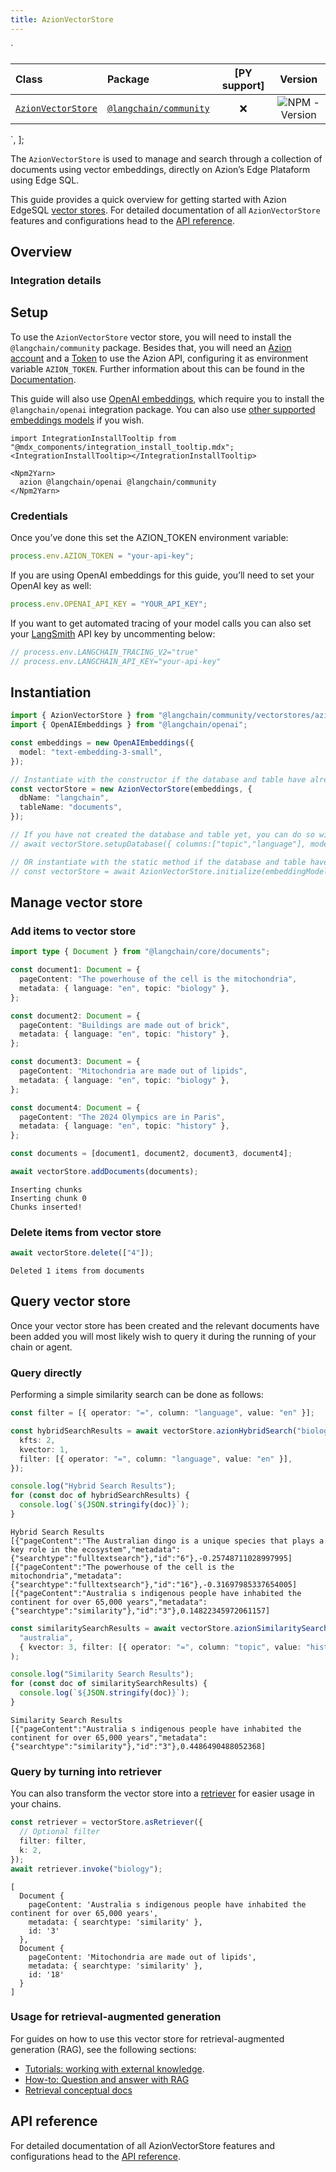 ```yaml
---
title: AzionVectorStore
---
```


  `
<table>
<colgroup>
<col style="width: 22%" />
<col style="width: 22%" />
<col style="width: 27%" />
<col style="width: 27%" />
</colgroup>
<thead>
<tr>
<th style="text-align: left;">Class</th>
<th style="text-align: left;">Package</th>
<th style="text-align: center;">[PY support]</th>
<th style="text-align: center;">Version</th>
</tr>
</thead>
<tbody>
<tr>
<td style="text-align: left;"><a href="https://api.js.langchain.com/classes/langchain_community_vectorstores_azion_edgesql.AzionVectorStore.html"><code>AzionVectorStore</code></a></td>
<td style="text-align: left;"><a href="https://npmjs.com/@langchain/community"><code>@langchain/community</code></a></td>
<td style="text-align: center;">❌</td>
<td style="text-align: center;"><img src="https://img.shields.io/npm/v/@langchain/community?style=flat-square&amp;label=%20&amp;.png" alt="NPM - Version" /></td>
</tr>
</tbody>
</table>
`,
];

The `AzionVectorStore` is used to manage and search through a collection
of documents using vector embeddings, directly on Azion’s Edge Plataform
using Edge SQL.

This guide provides a quick overview for getting started with Azion
EdgeSQL [vector stores](../../../docs/concepts/#vectorstores). For
detailed documentation of all `AzionVectorStore` features and
configurations head to the [API
reference](https://api.js.langchain.com/classes/_langchain_community.vectorstores_azion_edgesql.AzionVectorStore.html).

## Overview

### Integration details

<div dangerouslySetInnerHTML={{ __html: quartoRawHtml[0] }} />

## Setup

To use the `AzionVectorStore` vector store, you will need to install the
`@langchain/community` package. Besides that, you will need an [Azion
account](https://www.azion.com/en/documentation/products/accounts/creating-account/)
and a
[Token](https://www.azion.com/en/documentation/products/guides/personal-tokens/)
to use the Azion API, configuring it as environment variable
`AZION_TOKEN`. Further information about this can be found in the
[Documentation](https://www.azion.com/en/documentation/).

This guide will also use [OpenAI
embeddings](../../../docs/integrations/text_embedding/openai), which
require you to install the `@langchain/openai` integration package. You
can also use [other supported embeddings
models](../../../docs/integrations/text_embedding) if you wish.

```mdx-code-block
import IntegrationInstallTooltip from "@mdx_components/integration_install_tooltip.mdx";
<IntegrationInstallTooltip></IntegrationInstallTooltip>

<Npm2Yarn>
  azion @langchain/openai @langchain/community
</Npm2Yarn>
```
### Credentials

Once you’ve done this set the AZION_TOKEN environment variable:

```typescript
process.env.AZION_TOKEN = "your-api-key";
```
If you are using OpenAI embeddings for this guide, you’ll need to set
your OpenAI key as well:

```typescript
process.env.OPENAI_API_KEY = "YOUR_API_KEY";
```
If you want to get automated tracing of your model calls you can also
set your [LangSmith](https://docs.smith.langchain.com/) API key by
uncommenting below:

```typescript
// process.env.LANGCHAIN_TRACING_V2="true"
// process.env.LANGCHAIN_API_KEY="your-api-key"
```
## Instantiation

```typescript
import { AzionVectorStore } from "@langchain/community/vectorstores/azion_edgesql";
import { OpenAIEmbeddings } from "@langchain/openai";

const embeddings = new OpenAIEmbeddings({
  model: "text-embedding-3-small",
});

// Instantiate with the constructor if the database and table have already been created
const vectorStore = new AzionVectorStore(embeddings, {
  dbName: "langchain",
  tableName: "documents",
});

// If you have not created the database and table yet, you can do so with the setupDatabase method
// await vectorStore.setupDatabase({ columns:["topic","language"], mode: "hybrid" })

// OR instantiate with the static method if the database and table have not been created yet
// const vectorStore = await AzionVectorStore.initialize(embeddingModel, { dbName: "langchain", tableName: "documents" }, { columns:[], mode: "hybrid" })
```
## Manage vector store

### Add items to vector store

```typescript
import type { Document } from "@langchain/core/documents";

const document1: Document = {
  pageContent: "The powerhouse of the cell is the mitochondria",
  metadata: { language: "en", topic: "biology" },
};

const document2: Document = {
  pageContent: "Buildings are made out of brick",
  metadata: { language: "en", topic: "history" },
};

const document3: Document = {
  pageContent: "Mitochondria are made out of lipids",
  metadata: { language: "en", topic: "biology" },
};

const document4: Document = {
  pageContent: "The 2024 Olympics are in Paris",
  metadata: { language: "en", topic: "history" },
};

const documents = [document1, document2, document3, document4];

await vectorStore.addDocuments(documents);
```
```text
Inserting chunks
Inserting chunk 0
Chunks inserted!
```

### Delete items from vector store

```typescript
await vectorStore.delete(["4"]);
```

```text
Deleted 1 items from documents
```

## Query vector store

Once your vector store has been created and the relevant documents have
been added you will most likely wish to query it during the running of
your chain or agent.

### Query directly

Performing a simple similarity search can be done as follows:

```typescript
const filter = [{ operator: "=", column: "language", value: "en" }];

const hybridSearchResults = await vectorStore.azionHybridSearch("biology", {
  kfts: 2,
  kvector: 1,
  filter: [{ operator: "=", column: "language", value: "en" }],
});

console.log("Hybrid Search Results");
for (const doc of hybridSearchResults) {
  console.log(`${JSON.stringify(doc)}`);
}
```

```text
Hybrid Search Results
[{"pageContent":"The Australian dingo is a unique species that plays a key role in the ecosystem","metadata":{"searchtype":"fulltextsearch"},"id":"6"},-0.25748711028997995]
[{"pageContent":"The powerhouse of the cell is the mitochondria","metadata":{"searchtype":"fulltextsearch"},"id":"16"},-0.31697985337654005]
[{"pageContent":"Australia s indigenous people have inhabited the continent for over 65,000 years","metadata":{"searchtype":"similarity"},"id":"3"},0.14822345972061157]
```

```typescript
const similaritySearchResults = await vectorStore.azionSimilaritySearch(
  "australia",
  { kvector: 3, filter: [{ operator: "=", column: "topic", value: "history" }] }
);

console.log("Similarity Search Results");
for (const doc of similaritySearchResults) {
  console.log(`${JSON.stringify(doc)}`);
}
```

```text
Similarity Search Results
[{"pageContent":"Australia s indigenous people have inhabited the continent for over 65,000 years","metadata":{"searchtype":"similarity"},"id":"3"},0.4486490488052368]
```

### Query by turning into retriever

You can also transform the vector store into a
[retriever](../../../docs/concepts/#retrievers) for easier usage in your
chains.

```typescript
const retriever = vectorStore.asRetriever({
  // Optional filter
  filter: filter,
  k: 2,
});
await retriever.invoke("biology");
```

```text
[
  Document {
    pageContent: 'Australia s indigenous people have inhabited the continent for over 65,000 years',
    metadata: { searchtype: 'similarity' },
    id: '3'
  },
  Document {
    pageContent: 'Mitochondria are made out of lipids',
    metadata: { searchtype: 'similarity' },
    id: '18'
  }
]
```

### Usage for retrieval-augmented generation

For guides on how to use this vector store for retrieval-augmented
generation (RAG), see the following sections:

- [Tutorials: working with external
  knowledge](../../../docs/tutorials/#working-with-external-knowledge).
- [How-to: Question and answer with
  RAG](../../../docs/how_to/#qa-with-rag)
- [Retrieval conceptual docs](../../../docs/concepts/retrieval)

## API reference

For detailed documentation of all AzionVectorStore features and
configurations head to the [API
reference](https://api.js.langchain.com/classes/_langchain_community.vectorstores_azion_edgesql.AzionVectorStore.html).
